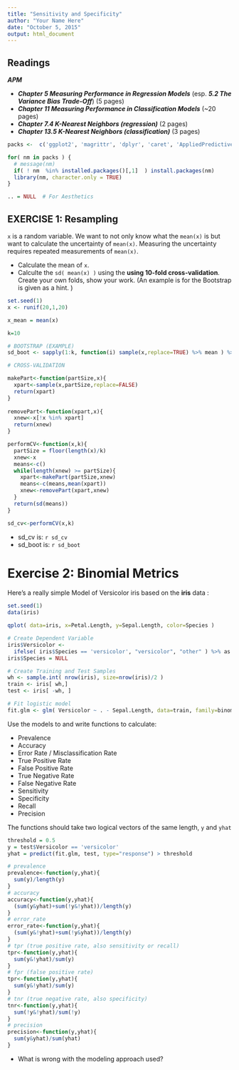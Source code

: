 ```yaml
---
title: "Sensitivity and Specificity"
author: "Your Name Here"
date: "October 5, 2015"
output: html_document
---
```



## Readings

***APM***

- ***Chapter 5 Measuring Performance in Regression Models*** (esp. ***5.2 The Variance Bias Trade-Off***)  (5 pages)
- ***Chapter 11 Measuring Performance in Classification Models*** (~20 pages)
- ***Chapter 7.4 K-Nearest Neighbors (regression)*** (2 pages)
- ***Chapter 13.5 K-Nearest Neighbors (classification)*** (3 pages)


```r
packs <-  c('ggplot2', 'magrittr', 'dplyr', 'caret', 'AppliedPredictiveModeling')

for( nm in packs ) { 
  # message(nm)
  if( ! nm  %in% installed.packages()[,1]  ) install.packages(nm)
  library(nm, character.only = TRUE)
}

.. = NULL  # For Aesthetics

```


## EXERCISE 1: Resampling

`x` is a random variable. We want to not only know what the `mean(x)` is but want to calculate the uncertainty of `mean(x)`.  Measuring the uncertainty requires repeated measurements of `mean(x)`.

- Calculate the mean of `x`.
- Calculte the `sd( mean(x) )` using the **using 10-fold cross-validation**.  Create your own folds, show your work. (An example is for the Bootstrap is given as a hint. )


```r
set.seed(1) 
x <- runif(20,1,20)

x_mean = mean(x)

k=10

# BOOTSTRAP (EXAMPLE)
sd_boot <- sapply(1:k, function(i) sample(x,replace=TRUE) %>% mean ) %>% sd
```

```r
# CROSS-VALIDATION

makePart<-function(partSize,x){
  xpart<-sample(x,partSize,replace=FALSE)
  return(xpart)
}
  
removePart<-function(xpart,x){
  xnew<-x[!x %in% xpart]
  return(xnew)
}

performCV<-function(x,k){
  partSize = floor(length(x)/k)
  xnew<-x
  means<-c()
  while(length(xnew) >= partSize){
    xpart<-makePart(partSize,xnew)
    means<-c(means,mean(xpart))
    xnew<-removePart(xpart,xnew)
  }
  return(sd(means))
}

sd_cv<-performCV(x,k)
```

- sd_cv   is: `r sd_cv`
- sd_boot is: `r sd_boot`



# Exercise 2: Binomial Metrics

Here's a really simple Model of Versicolor iris based on the **iris** data :

```r
set.seed(1)
data(iris)

qplot( data=iris, x=Petal.Length, y=Sepal.Length, color=Species )

# Create Dependent Variable
iris$Versicolor <- 
  ifelse( iris$Species == 'versicolor', "versicolor", "other" ) %>% as.factor
iris$Species = NULL 

# Create Training and Test Samples
wh <- sample.int( nrow(iris), size=nrow(iris)/2 )
train <- iris[ wh,]
test <- iris[ -wh, ]

# Fit logistic model
fit.glm <- glm( Versicolor ~ . - Sepal.Length, data=train, family=binomial )
```

Use the models to and write functions to calculate:

* Prevalence 
* Accuracy
* Error Rate / Misclassification Rate
* True Positive Rate  
* False Positive Rate
* True Negative Rate  
* False Negative Rate 
* Sensitivity 
* Specificity 
* Recall 
* Precision

The functions should take two logical vectors of the same length, `y` and `yhat`

```r
threshold = 0.5
y = test$Versicolor == 'versicolor'
yhat = predict(fit.glm, test, type="response") > threshold

# prevalence
prevalence<-function(y,yhat){
  sum(y)/length(y)
}
# accuracy
accuracy<-function(y,yhat){
  (sum(y&yhat)+sum(!y&!yhat))/length(y)
}
# error_rate
error_rate<-function(y,yhat){
  (sum(y&!yhat)+sum(!y&yhat))/length(y)
}
# tpr (true positive rate, also sensitivity or recall)
tpr<-function(y,yhat){
  sum(y&!yhat)/sum(y)
}
# fpr (false positive rate)
tpr<-function(y,yhat){
  sum(y&!yhat)/sum(y)
}
# tnr (true negative rate, also specificity)
tnr<-function(y,yhat){
  sum(!y&!yhat)/sum(!y)
}
# precision
precision<-function(y,yhat){
  sum(y&yhat)/sum(yhat)
}
```

- What is wrong with the modeling approach used?


